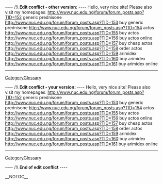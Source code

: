 
---- /!\ <b>Edit conflict - other version:</b> ----
Hello, very nice site! Please also visit my homepages: http://www.nuc.edu.ng/forum/forum_posts.asp?TID=152 generic prednisone
http://www.nuc.edu.ng/forum/forum_posts.asp?TID=153 buy generic prednisone
http://www.nuc.edu.ng/forum/forum_posts.asp?TID=154 actos
http://www.nuc.edu.ng/forum/forum_posts.asp?TID=155 buy actos
http://www.nuc.edu.ng/forum/forum_posts.asp?TID=156 buy actos online
http://www.nuc.edu.ng/forum/forum_posts.asp?TID=157 buy cheap actos
http://www.nuc.edu.ng/forum/forum_posts.asp?TID=158 order actos
http://www.nuc.edu.ng/forum/forum_posts.asp?TID=159 arimidex
http://www.nuc.edu.ng/forum/forum_posts.asp?TID=160 buy arimidex
http://www.nuc.edu.ng/forum/forum_posts.asp?TID=161 buy arimidex online
----
[[CategoryGlossary]]

---- /!\ <b>Edit conflict - your version:</b> ----
Hello, very nice site! Please also visit my homepages: http://www.nuc.edu.ng/forum/forum_posts.asp?TID=152 generic prednisone
http://www.nuc.edu.ng/forum/forum_posts.asp?TID=153 buy generic prednisone
http://www.nuc.edu.ng/forum/forum_posts.asp?TID=154 actos
http://www.nuc.edu.ng/forum/forum_posts.asp?TID=155 buy actos
http://www.nuc.edu.ng/forum/forum_posts.asp?TID=156 buy actos online
http://www.nuc.edu.ng/forum/forum_posts.asp?TID=157 buy cheap actos
http://www.nuc.edu.ng/forum/forum_posts.asp?TID=158 order actos
http://www.nuc.edu.ng/forum/forum_posts.asp?TID=159 arimidex
http://www.nuc.edu.ng/forum/forum_posts.asp?TID=160 buy arimidex
http://www.nuc.edu.ng/forum/forum_posts.asp?TID=161 buy arimidex online
----
[[CategoryGlossary]]

---- /!\ <b>End of edit conflict</b> ----

__NOTOC__